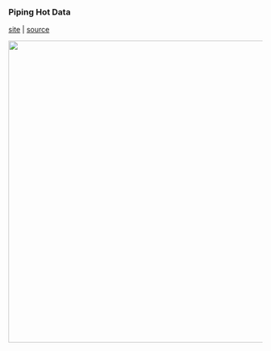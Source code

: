 ### Piping Hot Data

[site](https://www.pipinghotdata.com/) | [source](https://github.com/shannonpileggi/pipinghotdata_distill)

<center>
<img src="images/sites/piping_hot_data.png" width=600>
</center>

